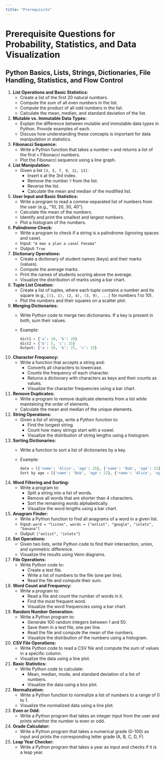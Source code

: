 ```yaml
---
title: "Prerequisite"
---
```


# Prerequisite Questions for Probability, Statistics, and Data Visualization

## Python Basics, Lists, Strings, Dictionaries, File Handling, Statistics, and Flow Control

1. **List Operations and Basic Statistics:**
   - Create a list of the first 20 natural numbers.
   - Compute the sum of all even numbers in the list.
   - Compute the product of all odd numbers in the list.
   - Calculate the mean, median, and standard deviation of the list.

2. **Mutable vs. Immutable Data Types:**
   - Explain the difference between mutable and immutable data types in Python. Provide examples of each.
   - Discuss how understanding these concepts is important for data manipulation in statistics.

3. **Fibonacci Sequence:**
   - Write a Python function that takes a number `n` and returns a list of the first `n` Fibonacci numbers.
   - Plot the Fibonacci sequence using a line graph.

4. **List Manipulation:**
   - Given a list `[3, 5, 7, 9, 11, 13]`:
     - Insert `6` at the 3rd index.
     - Remove the number `7` from the list.
     - Reverse the list.
     - Calculate the mean and median of the modified list.

5. **User Input and Basic Statistics:**
   - Write a program to read a comma-separated list of numbers from the user (e.g., "10, 20, 30, 40").
   - Calculate the mean of the numbers.
   - Identify and print the smallest and largest numbers.
   - Plot a histogram of the numbers.

6. **Palindrome Check:**
   - Write a program to check if a string is a palindrome (ignoring spaces and case).
   - Input: `"A man a plan a canal Panama"`
   - Output: `True`

7. **Dictionary Operations:**
   - Create a dictionary of student names (keys) and their marks (values).
   - Compute the average marks.
   - Print the names of students scoring above the average.
   - Visualize the distribution of marks using a bar chart.

8. **Tuple List Creation:**
   - Create a list of tuples, where each tuple contains a number and its square (e.g., `[(1, 1), (2, 4), (3, 9), ...]` for numbers 1 to 10).
   - Plot the numbers and their squares on a scatter plot.

9. **Merging Dictionaries:**
   - Write Python code to merge two dictionaries. If a key is present in both, sum their values.
   - Example:
     ```python
     dict1 = {'a': 10, 'b': 20}
     dict2 = {'b': 5, 'c': 15}
     Output: {'a': 10, 'b': 25, 'c': 15}
     ```

10. **Character Frequency:**
    - Write a function that accepts a string and:
      - Converts all characters to lowercase.
      - Counts the frequency of each character.
      - Returns a dictionary with characters as keys and their counts as values.
      - Visualize the character frequencies using a bar chart.

11. **Remove Duplicates:**
    - Write a program to remove duplicate elements from a list while maintaining the order of elements.
    - Calculate the mean and median of the unique elements.

12. **String Operations:**
    - Given a list of strings, write a Python function to:
      - Find the longest string.
      - Count how many strings start with a vowel.
      - Visualize the distribution of string lengths using a histogram.

13. **Sorting Dictionaries:**
    - Write a function to sort a list of dictionaries by a key.
    - Example:
      ```python
      data = [{'name': 'Alice', 'age': 25}, {'name': 'Bob', 'age': 22}]
      Sort by age → [{'name': 'Bob', 'age': 22}, {'name': 'Alice', 'age': 25}]
      ```

14. **Word Filtering and Sorting:**
    - Write a program to:
      - Split a string into a list of words.
      - Remove all words that are shorter than 4 characters.
      - Sort the remaining words alphabetically.
      - Visualize the word lengths using a bar chart.

15. **Anagram Finder:**
    - Write a Python function to find all anagrams of a word in a given list.
    - Input: `word = "listen", words = ["enlist", "google", "inlets", "banana"]`
    - Output: `["enlist", "inlets"]`

16. **Set Operations:**
    - Given two lists, write Python code to find their intersection, union, and symmetric difference.
    - Visualize the results using Venn diagrams.

17. **File Operations:**
    - Write Python code to:
      - Create a text file.
      - Write a list of numbers to the file (one per line).
      - Read the file and compute their sum.

18. **Word Count and Frequency:**
    - Write a program to:
      - Read a file and count the number of words in it.
      - Find the most frequent word.
      - Visualize the word frequencies using a bar chart.

19. **Random Number Generation:**
    - Write a Python program to:
      - Generate 100 random integers between 1 and 50.
      - Save them in a text file, one per line.
      - Read the file and compute the mean of the numbers.
      - Visualize the distribution of the numbers using a histogram.

20. **CSV File Operations:**
    - Write Python code to read a CSV file and compute the sum of values in a specific column.
    - Visualize the data using a line plot.

21. **Basic Statistics:**
    - Write Python code to calculate:
      - Mean, median, mode, and standard deviation of a list of numbers.
      - Visualize the data using a box plot.

22. **Normalization:**
    - Write a Python function to normalize a list of numbers to a range of 0 to 1.
    - Visualize the normalized data using a line plot.

23. **Even or Odd:**
    - Write a Python program that takes an integer input from the user and prints whether the number is even or odd.

24. **Grade Calculator:**
    - Write a Python program that takes a numerical grade (0-100) as input and prints the corresponding letter grade (A, B, C, D, F).

25. **Leap Year Checker:**
    - Write a Python program that takes a year as input and checks if it is a leap year.

